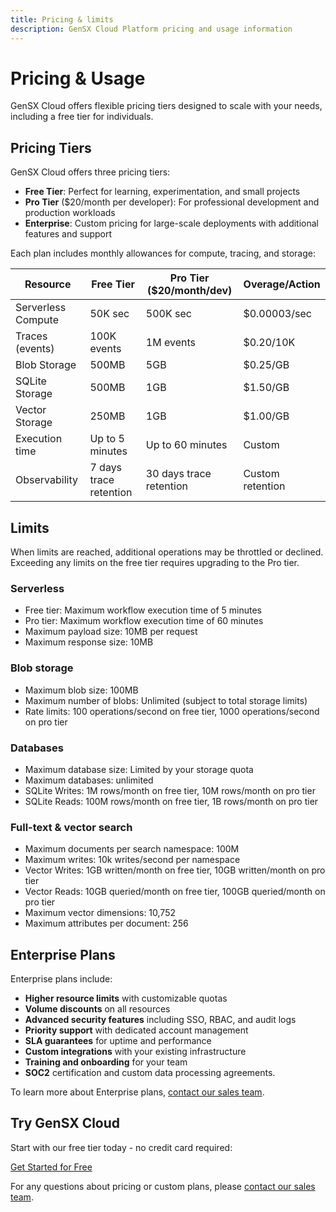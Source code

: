 ```yaml
---
title: Pricing & limits
description: GenSX Cloud Platform pricing and usage information
---
```


# Pricing & Usage

GenSX Cloud offers flexible pricing tiers designed to scale with your needs, including a free tier for individuals.

## Pricing Tiers

GenSX Cloud offers three pricing tiers:

- **Free Tier**: Perfect for learning, experimentation, and small projects
- **Pro Tier** ($20/month per developer): For professional development and production workloads
- **Enterprise**: Custom pricing for large-scale deployments with additional features and support

Each plan includes monthly allowances for compute, tracing, and storage:

| Resource | Free Tier | Pro Tier ($20/month/dev) | Overage/Action |
|----------|-----------|--------------------------|----------------|
| Serverless Compute | 50K sec | 500K sec | $0.00003/sec |
| Traces (events) | 100K events | 1M events | $0.20/10K |
| Blob Storage | 500MB | 5GB | $0.25/GB |
| SQLite Storage | 500MB | 1GB | $1.50/GB |
| Vector Storage | 250MB | 1GB | $1.00/GB |
| Execution time | Up to 5 minutes | Up to 60 minutes | Custom |
| Observability | 7 days trace retention | 30 days trace retention | Custom retention |

## Limits

When limits are reached, additional operations may be throttled or declined. Exceeding any limits on the free tier requires upgrading to the Pro tier.

### Serverless
- Free tier: Maximum workflow execution time of 5 minutes
- Pro tier: Maximum workflow execution time of 60 minutes
- Maximum payload size: 10MB per request
- Maximum response size: 10MB

### Blob storage
- Maximum blob size: 100MB
- Maximum number of blobs: Unlimited (subject to total storage limits)
- Rate limits: 100 operations/second on free tier, 1000 operations/second on pro tier

### Databases
- Maximum database size: Limited by your storage quota
- Maximum databases: unlimited
- SQLite Writes: 1M rows/month on free tier, 10M rows/month on pro tier
- SQLite Reads: 100M rows/month on free tier, 1B rows/month on pro tier

### Full-text & vector search
- Maximum documents per search namespace: 100M
- Maximum writes: 10k writes/second per namespace
- Vector Writes: 1GB written/month on free tier, 10GB written/month on pro tier
- Vector Reads: 10GB queried/month on free tier, 100GB queried/month on pro tier
- Maximum vector dimensions: 10,752
- Maximum attributes per document: 256

## Enterprise Plans

Enterprise plans include:

- **Higher resource limits** with customizable quotas
- **Volume discounts** on all resources
- **Advanced security features** including SSO, RBAC, and audit logs
- **Priority support** with dedicated account management
- **SLA guarantees** for uptime and performance
- **Custom integrations** with your existing infrastructure
- **Training and onboarding** for your team
- **SOC2** certification and custom data processing agreements.

To learn more about Enterprise plans, [contact our sales team](mailto:contact@gensx.com).

## Try GenSX Cloud

Start with our free tier today - no credit card required:

[Get Started for Free](https://signin.gensx.com/sign-up)

For any questions about pricing or custom plans, please [contact our sales team](mailto:contact@gensx.com).
